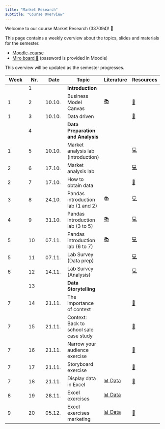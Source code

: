 ```yaml
---
title: "Market Research"
subtitle: "Course Overview"
---
```


Welcome to our course Market Research (337094)! 👋  

This page contains a weekly overview about the topics, slides and materials for the semester.

- [Moodle-course](https://moodle.hdm-stuttgart.de/course/view.php?id=2464#section-0)
- [Miro board 📝](https://miro.com/app/board/uXjVNair5iM=/) (password is provided in Moodle)


:::{.callout-note}
This overview will be updated as the semester progresses.
:::

|	Week	|	Nr.	|	Date	|	Topic	|	Literature	|		Resources		|	
|	---	|	---	|	---	|	---	|	---	|		---		|	
|		|	1	|		|	**Introduction**	|		|				|	
|	1	|	2	|	10.10.	|	Business Model Canvas	|	[📚](https://www.strategyzer.com/library/the-business-model-canvas)	|		[📑](https://docs.google.com/presentation/d/1QVuajnvWqzBT9qnm2moNr5pVvH6G8LXmez8LOsA6lYc/export/pdf)		|	
|	1	|	3	|	10.10.	|	Data driven	|		|		[📑](https://docs.google.com/presentation/d/1AfzqhjEAfJ5X4Q8YC9GK14jEBfdDXEIRmXonriwYHNY/export/pdf)		|	
|		|	4	|		|	**Data Preparation and Analysis**	|		|				|	
|	1	|	5	|	10.10.	|	Market analysis lab (introduction)	|		|		[💻](https://kirenz.github.io/lab-market-analysis)		|	
|	2	|	6	|	17.10.	|	Market analysis lab 	|		|		[💻](https://kirenz.github.io/lab-market-analysis)		|	
|	2	|	7	|	17.10.	|	How to obtain data	|		|		[📑](https://docs.google.com/presentation/d/1zldRDAOqmjoJmY_D4-ZkWfhwaklt-UfAPKH4G5kmFVY/export/pdf)		|	
|	3	|	8	|	24.10.	|	Pandas introduction lab (1 and 2)	|	[📚](https://pandas.pydata.org/docs/)	|		[💻](https://kirenz.github.io/lab-pandas-intro)		|	
|	4	|	9	|	31.10.	|	Pandas introduction lab (3 to 5)	|	[📚](https://pandas.pydata.org/docs/)	|		[💻](https://kirenz.github.io/lab-pandas-intro)		|	
|	5	|	10	|	07.11.	|	Pandas introduction lab (6 to 7)	|	[📚](https://pandas.pydata.org/docs/)	|		[💻](https://kirenz.github.io/lab-pandas-intro)		|	
|	5	|	11	|	07.11.	|	Lab Survey (Data prep)	|		|		[💻](https://kirenz.github.io/lab-survey)		|	
|	6	|	12	|	14.11.	|	Lab Survey (Analysis)	|		|		[💻](https://kirenz.github.io/lab-survey)		|	
|		|	13	|		|	**Data Storytelling**	|		|				|	
|	7	|	14	|	21.11.	|	The importance of context	|		|		[📑](https://docs.google.com/presentation/d/1XXsxfPoo2kCCnR8FZ6Bs4CGpfx81_vck-VY2C7meEOM/export/pdf)		|	
|	7	|	15	|	21.11.	|	Context: Back to school sale case study	|		|		[📑](https://docs.google.com/presentation/d/1_jGHyu0aKsQk7jxOmHgscreCrfcqrp9WbQdtWyg087o/export/pdf)		|	
|	7	|	16	|	21.11.	|	Narrow your audience exercise	|		|		[📝](https://docs.google.com/document/d/1Eu21TCIM0Lx6LiybPG-15ikk0gkRaqbCQNtcl3fAfGQ/edit?usp=sharing)		|	
|	7	|	17	|	21.11.	|	Storyboard exercise	|		|		[📝](https://docs.google.com/document/d/1WeLzE85YfM-F9-vAIhEbeJHkuHsN3xtovzIokB93BRU/edit?usp=sharing)		|	
|	7	|	18	|	21.11.	|	Display data in Excel	|	[📊 Data](https://docs.google.com/spreadsheets/d/1DqBYgHGRhbORrw6FOLQPhv8ukm0TgM4C_HzzCXEgckw/edit?usp=sharing)	|		[📑](https://docs.google.com/presentation/d/12R3bTZvhj4drvjdQDjgUqk9a0LdAeUSZtELQIkt2ewM/export/pdf)		|	
|	8	|	19	|	28.11.	|	Excel exercises	|	[📊 Data](https://docs.google.com/spreadsheets/d/1DqBYgHGRhbORrw6FOLQPhv8ukm0TgM4C_HzzCXEgckw/edit?usp=sharing)	|				|	
|	9	|	20	|	05.12.	|	Excel exercises marketing	|	[📊 Data](https://docs.google.com/spreadsheets/d/1FDUDpOJSeg1n54PYXDVnBPQC66V1GZ9yeEEUT5TVwA8/edit?usp=sharing)	|		[📑](https://docs.google.com/presentation/d/149CFjlTAYFwX6_H2Dsc4SVtZC4tGg2AJl5Am-4fkhUQ/export/pdf)		|	
